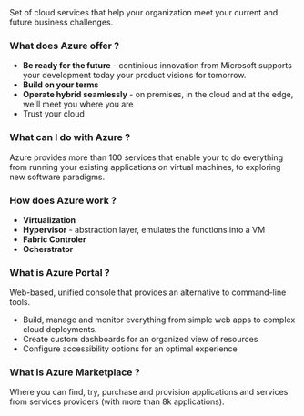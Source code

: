  
<Callout type="info" emoji="ℹ️">
  Set of cloud services that help your organization meet your current and future business challenges.
</Callout>

### What does Azure offer ?

- <b>Be ready for the future</b> - continious innovation from Microsoft supports your development today your product visions for tomorrow.
- <b>Build on your terms</b>
- <b>Operate hybrid seamlessly</b> - on premises, in the cloud and at the edge, we'll meet you where you are
- Trust your cloud

### What can I do with Azure ?

Azure provides more than 100 services that enable your to do everything from running your existing applications on virtual machines, to exploring new software paradigms.

### How does Azure work ?

- <b>Virtualization</b>
- <b>Hypervisor</b> - abstraction layer, emulates the functions into a VM
- <b>Fabric Controler</b>
- <b>Ocherstrator</b>

### What is Azure Portal ?

<Callout type="info" emoji="ℹ️">
  Web-based, unified console that provides an alternative to command-line tools.
</Callout>

- Build, manage and monitor everything from simple web apps to complex cloud deployments.
- Create custom dashboards for an organized view of resources
- Configure accessibility options for an optimal experience
 
### What is Azure Marketplace ?

Where you can find, try, purchase and provision applications and services from services providers (with more than 8k applications).